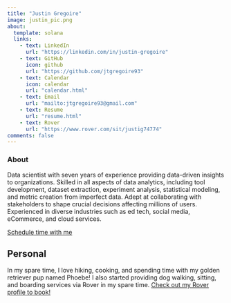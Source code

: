 ```yaml
---
title: "Justin Gregoire"
image: justin_pic.png
about:
  template: solana
  links:
    - text: LinkedIn
      url: "https://linkedin.com/in/justin-gregoire"
    - text: GitHub
      icon: github
      url: "https://github.com/jtgregoire93"
    - text: Calendar
      icon: calendar
      url: "calendar.html"
    - text: Email
      url: "mailto:jtgregoire93@gmail.com"
    - text: Resume
      url: "resume.html"
    - text: Rover
      url: "https://www.rover.com/sit/justig74774"
comments: false
---
```


### About

::: {#about-me}
Data scientist with seven years of experience providing data-driven insights to organizations. Skilled in all aspects of data analytics, including tool development, dataset extraction, experiment analysis, statistical modeling, and metric creation from imperfect data. Adept at collaborating with stakeholders to shape crucial decisions affecting millions of users. Experienced in diverse industries such as ed tech, social media, eCommerce, and cloud services.

```{=html}
<!-- Calendly link widget begin -->
<link href="https://assets.calendly.com/assets/external/widget.css" rel="stylesheet">
<script src="https://assets.calendly.com/assets/external/widget.js" type="text/javascript" async></script>
<a href="" onclick="Calendly.initPopupWidget({url: 'https://calendly.com/justingregoire'});return false;">Schedule time with me</a>
<!-- Calendly link widget end -->
```
## Personal

In my spare time, I love hiking, cooking, and spending time with my golden retriever pup named Phoebe! I also started providing dog walking, sitting, and boarding services via Rover in my spare time. [Check out my Rover profile to book!](https://www.rover.com/sit/justig74774 "Rover")
:::
